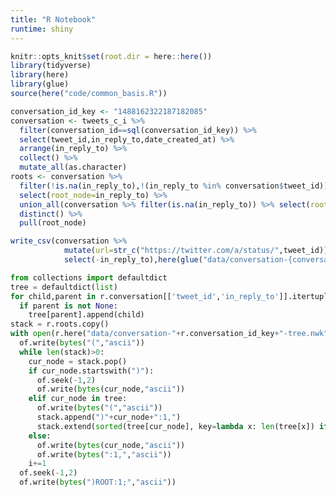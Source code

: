 ```yaml
---
title: "R Notebook"
runtime: shiny
---
```


```r
knitr::opts_knit$set(root.dir = here::here())
library(tidyverse)
library(here)
library(glue)
source(here("code/common_basis.R"))
```


```r
conversation_id_key <- "1488162322187182085"
conversation <- tweets_c_i %>% 
  filter(conversation_id==sql(conversation_id_key)) %>%
  select(tweet_id,in_reply_to,date_created_at) %>% 
  arrange(in_reply_to) %>%
  collect() %>%
  mutate_all(as.character)
roots <- conversation %>% 
  filter(!is.na(in_reply_to),!(in_reply_to %in% conversation$tweet_id)) %>%
  select(root_node=in_reply_to) %>%
  union_all(conversation %>% filter(is.na(in_reply_to)) %>% select(root_node=tweet_id)) %>% 
  distinct() %>%
  pull(root_node)

write_csv(conversation %>% 
            mutate(url=str_c("https://twitter.com/a/status/",tweet_id)) %>% 
            select(-in_reply_to),here(glue("data/conversation-{conversation_id_key}-metadata.csv")))
```

```python
from collections import defaultdict
tree = defaultdict(list)
for child,parent in r.conversation[['tweet_id','in_reply_to']].itertuples(index=False, name=None):
  if parent is not None:
    tree[parent].append(child)
stack = r.roots.copy()
with open(r.here("data/conversation-"+r.conversation_id_key+"-tree.nwk"),"wb") as of:
  of.write(bytes("(","ascii"))
  while len(stack)>0:
    cur_node = stack.pop()
    if cur_node.startswith(")"):
      of.seek(-1,2)
      of.write(bytes(cur_node,"ascii"))
    elif cur_node in tree:
      of.write(bytes("(","ascii"))
      stack.append(")"+cur_node+":1,")
      stack.extend(sorted(tree[cur_node], key=lambda x: len(tree[x]) if x in tree else 0,reverse=True))
    else:
      of.write(bytes(cur_node,"ascii"))
      of.write(bytes(":1,","ascii"))
    i+=1
  of.seek(-1,2)
  of.write(bytes(")ROOT:1;","ascii"))

```



